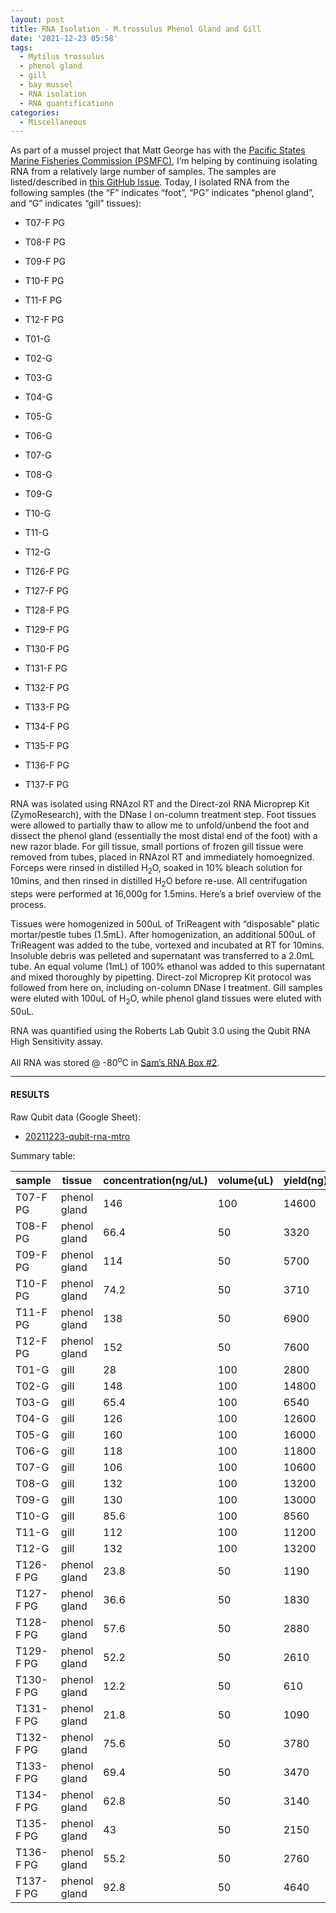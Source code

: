 ```yaml
---
layout: post
title: RNA Isolation - M.trossulus Phenol Gland and Gill
date: '2021-12-23 05:58'
tags: 
  - Mytilus trossulus
  - phenol gland
  - gill
  - bay mussel
  - RNA isolation
  - RNA quantificationn
categories: 
  - Miscellaneous
---
```

As part of a mussel project that Matt George has with the [Pacific States Marine Fisheries Commission (PSMFC)](https://www.psmfc.org/), I'm helping by continuing isolating RNA from a relatively large number of samples. The samples are listed/described in [this GitHub Issue](https://github.com/RobertsLab/resources/issues/1352). Today, I isolated RNA from the following samples (the "F" indicates "foot", "PG" indicates "phenol gland", and "G" indicates "gill" tissues):

- T07-F PG

- T08-F PG

- T09-F PG

- T10-F PG

- T11-F PG

- T12-F PG

- T01-G

- T02-G

- T03-G

- T04-G

- T05-G

- T06-G

- T07-G

- T08-G

- T09-G

- T10-G

- T11-G

- T12-G

- T126-F PG

- T127-F PG

- T128-F PG

- T129-F PG

- T130-F PG

- T131-F PG

- T132-F PG

- T133-F PG

- T134-F PG

- T135-F PG

- T136-F PG

- T137-F PG



RNA was isolated using RNAzol RT and the Direct-zol RNA Microprep Kit (ZymoResearch), with the DNase I on-column treatment step. Foot tissues were allowed to partially thaw to allow me to unfold/unbend the foot and dissect the phenol gland (essentially the most distal end of the foot) with a new razor blade. For gill tissue, small portions of frozen gill tissue were removed from tubes, placed in RNAzol RT and immediately homoegnized. Forceps were rinsed in distilled H<sub>2</sub>O, soaked in 10% bleach solution for 10mins, and then rinsed in distilled H<sub>2</sub>O before re-use. All centrifugation steps were performed at 16,000g for 1.5mins. Here's a brief overview of the process.

Tissues were homogenized in 500uL of TriReagent with "disposable" platic mortar/pestle tubes (1.5mL). After homogenization, an additional 500uL of TriReagent was added to the tube, vortexed and incubated at RT for 10mins. Insoluble debris was pelleted and supernatant was transferred to a 2.0mL tube. An equal volume (1mL) of 100% ethanol was added to this supernatant and mixed thoroughly by pipetting. Direct-zol Microprep Kit protocol was followed from here on, including on-column DNase I treatment. Gill samples were eluted with 100uL of H<sub>2</sub>O, while phenol gland tissues were eluted with 50uL.

RNA was quantified using the Roberts Lab Qubit 3.0 using the Qubit RNA High Sensitivity assay.

All RNA was stored @ -80<sup>o</sup>C in [Sam's RNA Box #2](https://docs.google.com/spreadsheets/d/1jL9gOqtcHrm8JPUtZ5KShpX7_olFuci_5Gq7xqgZKIM/edit?usp=sharing).


---

#### RESULTS


Raw Qubit data (Google Sheet):

- [20211223-qubit-rna-mtro](https://docs.google.com/spreadsheets/d/1TmNmtiJKA7mpTG9U9FnX8tsKdGcB7ooUdGZ5zvH4tS8/edit?usp=sharing)

Summary table:

| sample    | tissue       | concentration(ng/uL) | volume(uL) | yield(ng) |
|-----------|--------------|----------------------|------------|-----------|
| T07-F PG  | phenol gland | 146                  | 100        | 14600     |
| T08-F PG  | phenol gland | 66.4                 | 50         | 3320      |
| T09-F PG  | phenol gland | 114                  | 50         | 5700      |
| T10-F PG  | phenol gland | 74.2                 | 50         | 3710      |
| T11-F PG  | phenol gland | 138                  | 50         | 6900      |
| T12-F PG  | phenol gland | 152                  | 50         | 7600      |
| T01-G     | gill         | 28                   | 100        | 2800      |
| T02-G     | gill         | 148                  | 100        | 14800     |
| T03-G     | gill         | 65.4                 | 100        | 6540      |
| T04-G     | gill         | 126                  | 100        | 12600     |
| T05-G     | gill         | 160                  | 100        | 16000     |
| T06-G     | gill         | 118                  | 100        | 11800     |
| T07-G     | gill         | 106                  | 100        | 10600     |
| T08-G     | gill         | 132                  | 100        | 13200     |
| T09-G     | gill         | 130                  | 100        | 13000     |
| T10-G     | gill         | 85.6                 | 100        | 8560      |
| T11-G     | gill         | 112                  | 100        | 11200     |
| T12-G     | gill         | 132                  | 100        | 13200     |
| T126-F PG | phenol gland | 23.8                 | 50         | 1190      |
| T127-F PG | phenol gland | 36.6                 | 50         | 1830      |
| T128-F PG | phenol gland | 57.6                 | 50         | 2880      |
| T129-F PG | phenol gland | 52.2                 | 50         | 2610      |
| T130-F PG | phenol gland | 12.2                 | 50         | 610       |
| T131-F PG | phenol gland | 21.8                 | 50         | 1090      |
| T132-F PG | phenol gland | 75.6                 | 50         | 3780      |
| T133-F PG | phenol gland | 69.4                 | 50         | 3470      |
| T134-F PG | phenol gland | 62.8                 | 50         | 3140      |
| T135-F PG | phenol gland | 43                   | 50         | 2150      |
| T136-F PG | phenol gland | 55.2                 | 50         | 2760      |
| T137-F PG | phenol gland | 92.8                 | 50         | 4640      |
